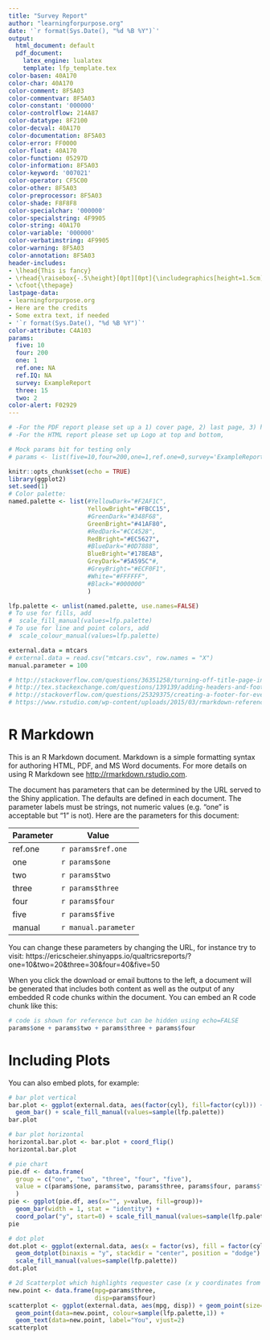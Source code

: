 ```yaml
---
title: "Survey Report"
author: "learningforpurpose.org"
date: '`r format(Sys.Date(), "%d %B %Y")`'
output:
  html_document: default
  pdf_document:
    latex_engine: lualatex
    template: lfp_template.tex
color-basen: 40A170
color-char: 40A170
color-comment: 8F5A03
color-commentvar: 8F5A03
color-constant: '000000'
color-controlflow: 214A87
color-datatype: 8F2100
color-decval: 40A170
color-documentation: 8F5A03
color-error: FF0000
color-float: 40A170
color-function: 05297D
color-information: 8F5A03
color-keyword: '007021'
color-operator: CF5C00
color-other: 8F5A03
color-preprocessor: 8F5A03
color-shade: F8F8F8
color-specialchar: '000000'
color-specialstring: 4F9905
color-string: 40A170
color-variable: '000000'
color-verbatimstring: 4F9905
color-warning: 8F5A03
color-annotation: 8F5A03
header-includes:
- \lhead{This is fancy}
- \rhead{\raisebox{-.5\height}[0pt][0pt]{\includegraphics[height=1.5cm]{LFP_vertical_tagline.png}}}
- \cfoot{\thepage}
lastpage-data:
- learningforpurpose.org
- Here are the credits
- Some extra text, if needed
- '`r format(Sys.Date(), "%d %B %Y")`'
color-attribute: C4A103
params:
  five: 10
  four: 200
  one: 1
  ref.one: NA
  ref.IQ: NA
  survey: ExampleReport
  three: 15
  two: 2
color-alert: F02929
---
```


```r
# -For the PDF report please set up a 1) cover page, 2) last page, 3) header and footer for normal pages with page number, dummy text and logo in it so I can further tweak.
# -For the HTML report please set up Logo at top and bottom,

# Mock params bit for testing only
# params <- list(five=10,four=200,one=1,ref.one=0,survey='ExampleReport',three=15,two=2)

knitr::opts_chunk$set(echo = TRUE)
library(ggplot2)
set.seed(1)
# Color palette:
named.palette <- list(#YellowDark="#F2AF1C",
                      YellowBright="#FBCC15",
                      #GreenDark="#348F68",
                      GreenBright="#41AF80",
                      #RedDark="#CC4528",
                      RedBright="#EC5627",
                      #BlueDark="#0D7888",
                      BlueBright="#178EAB",
                      GreyDark="#5A595C"#,
                      #GreyBright="#ECF0F1",
                      #White="#FFFFFF",
                      #Black="#000000"
                      )

lfp.palette <- unlist(named.palette, use.names=FALSE)
# To use for fills, add
#  scale_fill_manual(values=lfp.palette)
# To use for line and point colors, add
#  scale_colour_manual(values=lfp.palette)

external.data = mtcars
# external.data = read.csv("mtcars.csv", row.names = "X")
manual.parameter = 100

# http://stackoverflow.com/questions/36351258/turning-off-title-page-in-rmd-using-knitr
# http://tex.stackexchange.com/questions/139139/adding-headers-and-footers-using-pandoc
# http://stackoverflow.com/questions/25329375/creating-a-footer-for-every-page-using-r-markdown
# https://www.rstudio.com/wp-content/uploads/2015/03/rmarkdown-reference.pdf
```

# R Markdown

This is an R Markdown document. Markdown is a simple formatting syntax for authoring HTML, PDF, and MS Word documents. For more details on using R Markdown see <http://rmarkdown.rstudio.com>.

The document has parameters that can be determined by the URL served to the Shiny application. The defaults are defined in each document. The parameter labels must be strings, not numeric values (e.g. "one" is acceptable but "1" is not). Here are the parameters for this document:

Parameter | Value
------------- | -------------
ref.one | `r params$ref.one`
one | `r params$one`
two | `r params$two`
three | `r params$three`
four | `r params$four`
five | `r params$five`
manual | `r manual.parameter`


You can change these parameters by changing the URL, for instance try to visit: https://ericscheier.shinyapps.io/qualtricsreports/?one=10&two=20&three=30&four=40&five=50

When you click the download or email buttons to the left, a document will be generated that includes both content as well as the output of any embedded R code chunks within the document. You can embed an R code chunk like this:

```r
# code is shown for reference but can be hidden using echo=FALSE
params$one + params$two + params$three + params$four
```

# Including Plots

You can also embed plots, for example:

```r
# bar plot vertical
bar.plot <- ggplot(external.data, aes(factor(cyl), fill=factor(cyl))) +
  geom_bar() + scale_fill_manual(values=sample(lfp.palette))
bar.plot
```

```r
# bar plot horizontal
horizontal.bar.plot <- bar.plot + coord_flip()
horizontal.bar.plot
```

```r
# pie chart
pie.df <- data.frame(
  group = c("one", "two", "three", "four", "five"),
  value = c(params$one, params$two, params$three, params$four, params$five) 
  )
pie <- ggplot(pie.df, aes(x="", y=value, fill=group))+
  geom_bar(width = 1, stat = "identity") +
  coord_polar("y", start=0) + scale_fill_manual(values=sample(lfp.palette))
pie
```

```r
# dot plot
dot.plot <- ggplot(external.data, aes(x = factor(vs), fill = factor(cyl), y = mpg)) +
  geom_dotplot(binaxis = "y", stackdir = "center", position = "dodge") +
  scale_fill_manual(values=sample(lfp.palette))
dot.plot
```

```r
# 2d Scatterplot which highlights requester case (x y coordinates from URL)
new.point <- data.frame(mpg=params$three,
                        disp=params$four)
scatterplot <- ggplot(external.data, aes(mpg, disp)) + geom_point(size=1) + 
  geom_point(data=new.point, colour=sample(lfp.palette,1)) +
  geom_text(data=new.point, label="You", vjust=2)
scatterplot
```
